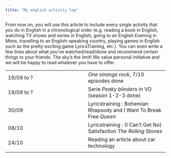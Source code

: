```yaml
---
title: "My english activity log"
---
```


From now on, you will use this article to include every single activity that you do in English in a chronological order (e.g. reading a book in English, watching TV shows and series in English, going to an English Evening in Mons, travelling to an English-speaking country, playing games in English such as the pretty exciting game LyricsTraining, etc.). You can even write a few lines about what you’ve watched/read/done and recommend certain things to your friends. The sky’s the limit! We value personal initiative and we will be happy to read whatever you have to offer.


|     |     |
| --- | --- |
| 16/09 to ? | *One strange rock*, 7/10 episodes done |
| 19/09 to ? | Serie *Peaky blinders* in VO (season 1-2-3 done) |
| 30/09 | Lyricstraining : Bohemian Rhapsody and I Want To Break Free *Queen* |
| 08/10 | Lyricstraining : (I Can't Get No) Satisfaction *The Rolling Stones* |
| 24/10 | Reading an article about car technology |
|     |     |
